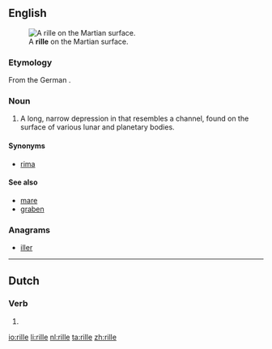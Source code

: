 ==English==
[[Image:PIA08598 modest.jpg|thumb|A '''rille''' on the Martian surface.]]

===Etymology===

From the German {{term|Rille||channel|lang=de}}.

===Noun===
{{en-noun}}

# {{context|planetology|lang=en}} A long, narrow depression in that resembles a channel, found on the surface of various lunar and planetary bodies.

====Synonyms====
* [[rima]]

====See also====
* [[mare]]
* [[graben]]

===Anagrams===
* [[iller#English|iller]]

----

==Dutch==

===Verb===
{{nl-verb-form}}

# {{nl-verb form of|n=sg|t=pres|m=subj|rillen}}

[[io:rille]]
[[li:rille]]
[[nl:rille]]
[[ta:rille]]
[[zh:rille]]